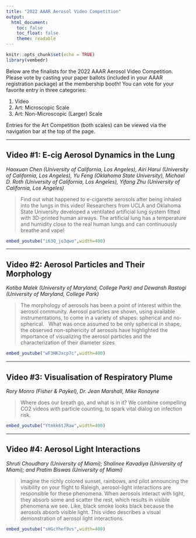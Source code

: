 ```yaml
---
title: "2022 AAAR Aerosol Video Competition"
output: 
  html_document:
    toc: false
    toc_float: false
    theme: readable
---
```


```r
knitr::opts_chunk$set(echo = TRUE)
library(vembedr)
```

Below are the finalists for the 2022 AAAR Aerosol Video Competition. Please vote by casting your paper ballots (included in your AAAR registration package) at the membership booth! You can vote for your favorite entry in three categories:

1. Video
2. Art: Microscopic Scale
3. Art: Non-Microscopic (Larger) Scale

Entries for the Art Competition (both scales) can be viewed via the navigation bar at the top of the page.

---

## Video #1: E-cig Aerosol Dynamics in the Lung
_Haoxuan Chen (University of California, Los Angeles), Airi Harui (University of California, Los Angeles), Yu Feng (Oklahoma State University), Michael D. Roth (University of California, Los Angeles), Yifang Zhu (University of California, Los Angeles)_

>Find out what happened to e-cigarette aerosols after being inhaled into the lungs in this video! Researchers from UCLA and Oklahoma State University developed a ventilated artificial lung system fitted with 3D-printed human airways. The artificial lung has a temperature and humidity close to the real human lungs and can continuously breathe and vape!

```r
embed_youtube("i63Q_jo3qwo",width=400)
```

---

## Video #2: Aerosol Particles and Their Morphology
_Kotiba Malek (University of Maryland, College Park) and Dewansh Rastogi (University of Maryland, College Park)_

>The morphology of aerosols has been a point of interest within the aerosol community. Aerosol particles are shown, using available instrumentations, to come in a variety of shapes: spherical and no-spherical. &nbsp; What was once assumed to be only spherical in shape, the observed non-sphericity of aerosols have highlighted the importance of visualizing the aerosol particles and the characterization of their diameter sizes

```r
embed_youtube("wF3HKJxcp7c",width=400)
```

---

## Video #3: Visualisation of Respiratory Plume
_Rory Monro (Fisher & Paykel), Dr. Jean Marshall, Mike Ronayne_

>Where does our breath go, and what is in it? We combine compelling CO2 videos with particle counting, to spark vital dialog on infection risk.

```r
embed_youtube("Ytmkk6tJRaw",width=400)
```

---

## Video #4: Aerosol Light Interactions
_Shruti Choudhary (University of Miami); Shalinee Kavadiya (University of Miami); and Pratim Biswas (University of Miami)_

>Imagine the richly colored sunset, rainbows, and pilot announcing the visibility on your flight to Raleigh, aerosol-light interactions are responsible for these phenomena. When aerosols interact with light, they absorb some and scatter the rest, which results in visible phenomena we see. Like, black smoke looks black because the aerosols absorb visible light. This video describes a visual demonstration of aerosol light interactions.

```r
embed_youtube("sHGcYhef9vs",width=400)
```
